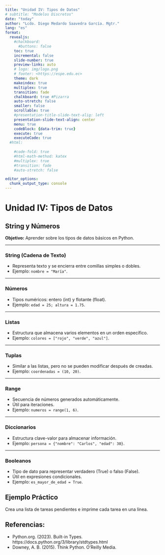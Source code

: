 ```yaml
---
title: "Unidad IV: Tipos de Datos"
# subtitle: "Modelos Discretos"
date: "today"
author: "Lcdo. Diego Medardo Saavedra García. Mgtr."
lang: "es"
format:
  revealjs:
    #chalkboard: 
      #buttons: false
    toc: true
    incremental: false
    slide-number: true
    preview-links: auto
    # logo: img/logo.png
    # footer: <https://espe.edu.ec>
    theme: dark
    makeindex: true
    multiplex: true
    transition: fade
    chalkboard: true #Pizarra
    auto-stretch: false
    smaller: false
    scrollable: true
    #presentation-title-slide-text-alig: left
    presentation-slide-text-align: center
    menu: true
    codeBlock: {data-trim: true}
    execute: true
    executeCode: true
  #html: 
    
    #code-fold: true
    #html-math-method: katex
    #multiplex: true
    #transition: fade
    #auto-stretch: false

editor_options: 
  chunk_output_type: console
---
```


# Unidad IV: Tipos de Datos

## String y Números

**Objetivo:** Aprender sobre los tipos de datos básicos en Python.

---

### String (Cadena de Texto)

- Representa texto y se encierra entre comillas simples o dobles.
- Ejemplo: `nombre = "María"`.

---

### Números

- Tipos numéricos: entero (int) y flotante (float).
- Ejemplo: `edad = 25; altura = 1.75`.

---

### Listas

- Estructura que almacena varios elementos en un orden específico.
- Ejemplo: `colores = ["rojo", "verde", "azul"]`.

---

### Tuplas

- Similar a las listas, pero no se pueden modificar después de creadas.
- Ejemplo: `coordenadas = (10, 20)`.

---

### Range

- Secuencia de números generados automáticamente.
- Útil para iteraciones.
- Ejemplo: `numeros = range(1, 6)`.

---

### Diccionarios

- Estructura clave-valor para almacenar información.
- Ejemplo: `persona = {"nombre": "Carlos", "edad": 30}`.

---

### Booleanos

- Tipo de dato para representar verdadero (True) o falso (False).
- Útil en expresiones condicionales.
- Ejemplo: `es_mayor_de_edad = True`.

## Ejemplo Práctico

Crea una lista de tareas pendientes e imprime cada tarea en una línea.

## Referencias:

- Python.org. (2023). Built-in Types. https://docs.python.org/3/library/stdtypes.html
- Downey, A. B. (2015). Think Python. O'Reilly Media.
